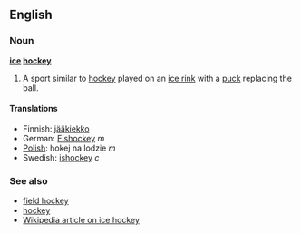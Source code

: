 ==English==
===Noun===
'''[[ice]] [[hockey]]'''

#A sport similar to [[hockey]] played on an [[ice rink]] with a [[puck]] replacing the ball.

====Translations====
*Finnish: [[jääkiekko]]
*German: [[Eishockey]] ''m''
*[[Polish]]: hokej na lodzie ''m''
*Swedish: [[ishockey]] ''c''

===See also===
*[[field hockey]]
*[[hockey]]
*[[w:Ice_hockey|Wikipedia article on ice hockey]]
